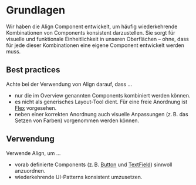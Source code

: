 # Grundlagen

Wir haben die Align Component entwickelt, um häufig wiederkehrende Kombinationen
von Components konsistent darzustellen. Sie sorgt für visuelle und funktionale
Einheitlichkeit in unseren Oberflächen – ohne, dass für jede dieser
Kombinationen eine eigene Component entwickelt werden muss.

## Best practices

Achte bei der Verwendung von Align darauf, dass ...

- nur die im Overview genannten Components kombiniert werden können.
- es nicht als generisches Layout-Tool dient. Für eine freie Anordnung ist
  [Flex](/03-components/structure/flex) vorgesehen.
- neben einer korrekten Anordnung auch visuelle Anpassungen (z. B. das Setzen
  von Farben) vorgenommen werden können.

## Verwendung

Verwende Align, um ...

- vorab definierte Components (z. B. [Button](/03-components/actions/button) und
  [TextField](/03-components/form-controls/text-field)) sinnvoll anzuordnen.
- wiederkehrende UI-Patterns konsistent umzusetzen.
